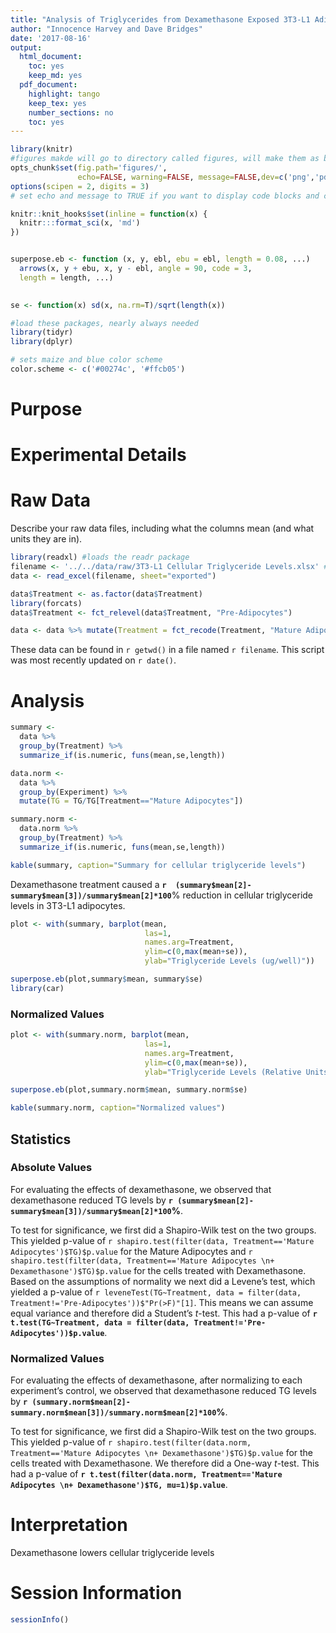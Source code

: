 ```yaml
---
title: "Analysis of Triglycerides from Dexamethasone Exposed 3T3-L1 Adipocytes"
author: "Innocence Harvey and Dave Bridges"
date: '2017-08-16'
output:
  html_document:
    toc: yes
    keep_md: yes
  pdf_document:
    highlight: tango
    keep_tex: yes
    number_sections: no
    toc: yes
---
```


```r
library(knitr)
#figures makde will go to directory called figures, will make them as both png and pdf files 
opts_chunk$set(fig.path='figures/',
               echo=FALSE, warning=FALSE, message=FALSE,dev=c('png','pdf'))
options(scipen = 2, digits = 3)
# set echo and message to TRUE if you want to display code blocks and code output respectively

knitr::knit_hooks$set(inline = function(x) {
  knitr:::format_sci(x, 'md')
})


superpose.eb <- function (x, y, ebl, ebu = ebl, length = 0.08, ...)
  arrows(x, y + ebu, x, y - ebl, angle = 90, code = 3,
  length = length, ...)

  
se <- function(x) sd(x, na.rm=T)/sqrt(length(x))

#load these packages, nearly always needed
library(tidyr)
library(dplyr)

# sets maize and blue color scheme
color.scheme <- c('#00274c', '#ffcb05')
```

# Purpose

# Experimental Details

# Raw Data

Describe your raw data files, including what the columns mean (and what units they are in).

```r
library(readxl) #loads the readr package
filename <- '../../data/raw/3T3-L1 Cellular Triglyceride Levels.xlsx' #make this a separate line, you can use any variable you want
data <- read_excel(filename, sheet="exported")

data$Treatment <- as.factor(data$Treatment)
library(forcats)
data$Treatment <- fct_relevel(data$Treatment, "Pre-Adipocytes")

data <- data %>% mutate(Treatment = fct_recode(Treatment, "Mature Adipocytes \n+ Dexamethasone" = "Mature Adipocytes + Dexamethasone"))
```

These data can be found in `r getwd()` in a file named `r filename`.  This script was most recently updated on `r date()`.

# Analysis

```r
summary <-
  data %>%
  group_by(Treatment) %>%
  summarize_if(is.numeric, funs(mean,se,length))

data.norm <-
  data %>%
  group_by(Experiment) %>%
  mutate(TG = TG/TG[Treatment=="Mature Adipocytes"]) 

summary.norm <-
  data.norm %>%
  group_by(Treatment) %>%
  summarize_if(is.numeric, funs(mean,se,length))

kable(summary, caption="Summary for cellular triglyceride levels")
```

Dexamethasone treatment caused a **`r  (summary$mean[2]-summary$mean[3])/summary$mean[2]*100`**% reduction in cellular triglyceride levels in 3T3-L1 adipocytes.

```r
plot <- with(summary, barplot(mean,
                              las=1,
                              names.arg=Treatment,
                              ylim=c(0,max(mean+se)),
                              ylab="Triglyceride Levels (ug/well)"))

superpose.eb(plot,summary$mean, summary$se)
library(car)
```

### Normalized Values

```r
plot <- with(summary.norm, barplot(mean,
                              las=1,
                              names.arg=Treatment,
                              ylim=c(0,max(mean+se)),
                              ylab="Triglyceride Levels (Relative Units)"))

superpose.eb(plot,summary.norm$mean, summary.norm$se)

kable(summary.norm, caption="Normalized values")
```

## Statistics

### Absolute Values

For evaluating the effects of dexamethasone, we observed that dexamethasone reduced TG levels by **`r (summary$mean[2]-summary$mean[3])/summary$mean[2]*100`%**.


To test for significance, we first did a Shapiro-Wilk test on the two groups.  This yielded p-value of `r shapiro.test(filter(data, Treatment=='Mature Adipocytes')$TG)$p.value` for the Mature Adipocytes and `r shapiro.test(filter(data, Treatment=='Mature Adipocytes \n+ Dexamethasone')$TG)$p.value` for the cells treated with Dexamethasone.  Based on the assumptions of normality we next did a Levene's test, which yielded a p-value of `r leveneTest(TG~Treatment, data = filter(data, Treatment!='Pre-Adipocytes'))$"Pr(>F)"[1]`.  This means we can assume equal variance and therefore did a Student's *t*-test.  This had a p-value of **`r t.test(TG~Treatment, data = filter(data, Treatment!='Pre-Adipocytes'))$p.value`**.

### Normalized Values

For evaluating the effects of dexamethasone, after normalizing to each experiment's control, we observed that dexamethasone reduced TG levels by **`r (summary.norm$mean[2]-summary.norm$mean[3])/summary.norm$mean[2]*100`%**.


To test for significance, we first did a Shapiro-Wilk test on the two groups.  This yielded p-value of `r shapiro.test(filter(data.norm, Treatment=='Mature Adipocytes \n+ Dexamethasone')$TG)$p.value` for the cells treated with Dexamethasone.  We therefore did a One-way *t*-test.  This had a p-value of **`r t.test(filter(data.norm, Treatment=='Mature Adipocytes \n+ Dexamethasone')$TG, mu=1)$p.value`**.

# Interpretation

Dexamethasone lowers cellular triglyceride levels

# Session Information

```r
sessionInfo()
```